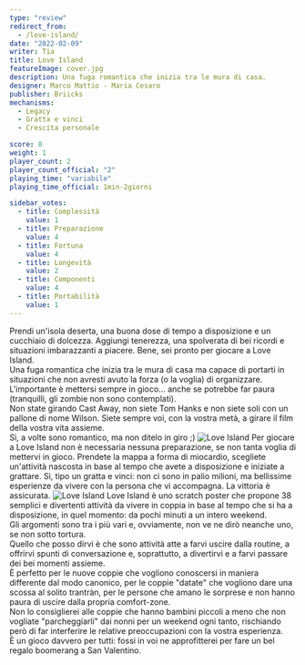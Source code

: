 ```yaml
---
type: "review"
redirect_from:
  - /love-island/
date: "2022-02-09"
writer: Tia
title: Love Island
featureImage: cover.jpg
description: Una fuga romantica che inizia tra le mura di casa.
designer: Marco Mattio - Maria Cesaro
publisher: Briicks
mechanisms:
  - Legacy
  - Gratta e vinci
  - Crescita personale

score: 8
weight: 1
player_count: 2
player_count_official: "2"
playing_time: "variabile"
playing_time_official: 1min-2giorni

sidebar_votes:
  - title: Complessità
    value: 1
  - title: Preparazione
    value: 4
  - title: Fortuna
    value: 4
  - title: Longevità
    value: 2
  - title: Componenti
    value: 4
  - title: Portabilità
    value: 1
---
```


<Setting>
  Prendi un'isola deserta, una buona dose di tempo a disposizione e un cucchiaio
  di dolcezza. Aggiungi tenerezza, una spolverata di bei ricordi e situazioni
  imbarazzanti a piacere. Bene, sei pronto per giocare a Love Island.
  <br />
  Una fuga romantica che inizia tra le mura di casa ma capace di portarti in
  situazioni che non avresti avuto la forza (o la voglia) di organizzare.
  <br />
  L'importante è mettersi sempre in gioco... anche se potrebbe far paura
  (tranquilli, gli zombie non sono contemplati).
  <br />
  Non state girando Cast Away, non siete Tom Hanks e non siete soli con un
  pallone di nome Wilson. Siete sempre voi, con la vostra metà, a girare il film
  della vostra vita assieme.
  <br />
  Sì, a volte sono romantico, ma non ditelo in giro ;)
</Setting>

<Spotify playlistId="37i9dQZF1DX7rOY2tZUw1k" />

<img src="./game1.jpg" alt="Love Island" />

<Rules>
  Per giocare a Love Island non è necessaria nessuna preparazione, se non tanta
  voglia di mettervi in gioco. Prendete la mappa a forma di miocardio, scegliete
  un'attività nascosta in base al tempo che avete a disposizione e iniziate a
  grattare. Sì, tipo un gratta e vinci: non ci sono in palio milioni, ma
  bellissime esperienze da vivere con la persona che vi accompagna. La vittoria
  è assicurata.
</Rules>

<img src="./game2.jpg" alt="Love Island" />

<Feedback>
  Love Island è uno scratch poster che propone 38 semplici e divertenti attività
  da vivere in coppia in base al tempo che si ha a disposizione, in quel
  momento: da pochi minuti a un intero weekend.
  <br />
  Gli argomenti sono tra i più vari e, ovviamente, non ve ne dirò neanche uno,
  se non sotto tortura.
  <br />
  Quello che posso dirvi è che sono attività atte a farvi uscire dalla routine,
  a offrirvi spunti di conversazione e, soprattutto, a divertirvi e a farvi
  passare dei bei momenti assieme.
  <br />
  È perfetto per le nuove coppie che vogliono conoscersi in maniera differente
  dal modo canonico, per le coppie "datate" che vogliono dare una scossa al
  solito trantràn, per le persone che amano le sorprese e non hanno paura di
  uscire dalla propria comfort-zone.
  <br />
  Non lo consiglierei alle coppie che hanno bambini piccoli a meno che non
  vogliate "parcheggiarli" dai nonni per un weekend ogni tanto, rischiando però
  di far interferire le relative preoccupazioni con la vostra esperienza.
  <br />
  È un gioco davvero per tutti: fossi in voi ne approfitterei per fare un bel
  regalo boomerang a San Valentino.
  <br />
</Feedback>

<Instagram id="CZwNnU8jZJY" />

<RandomLink
  title="Love Island"
  link="https://www.briicks.com/prodotto/love-island/"
  discount="dudexpress5"
/>
